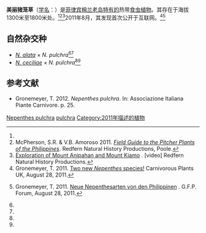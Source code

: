 {{noteTA
|G1=Carnivorous Plant
}}

{{Speciesbox
|image = Nepenthes pulchra aerial pitcher.jpg
|image_caption = 
|taxon=Nepenthes pulchra
|authority = [[托马斯·格罗内迈尔|Gronem.]], [[斯图尔特·麦克弗森|S.McPherson]], [[Fulgent_Coritico|Coritico]], [[Marius_Micheler|Micheler]], [[David_Marwinski|Marwinski]] & [[维克托·B·阿莫罗索|V.B.Amoroso]] (2011)<ref name=pulchra>Gronemeyer, T., S. McPherson, F. Coritico, M. Micheler, D. Marwinski & V. Amoroso 2011. ''Nepenthes pulchra'', a new pitcher plant species from Mount Kiamo, Mindanao. In: McPherson, S.R. ''[[新猪笼草：卷一|New Nepenthes: Volume One]]''. Redfern Natural History Productions, Poole. pp. 424–439.</ref>
}}

'''美丽猪笼草'''（[[学名|学名]]：''{{lang|la|Nepenthes pulchra}}''）是[[菲律宾|菲律宾]][[棉兰老岛|棉兰老岛]][[特有种|特有的]]热带[[食虫植物|食虫植物]]。其存在于海拔1300米至1800米处。<ref name=pulchra /><ref name=M&A2011>McPherson, S.R. & V.B. Amoroso 2011. ''[[菲律宾的猪笼草野外指南|Field Guide to the Pitcher Plants of the Philippines]]''. Redfern Natural History Productions, Poole.</ref><ref>[http://www.redfernnaturalhistory.com/dvds/name/exploration_of_mount_anipahan_and_mount_kiamo Exploration of Mount Anipahan and Mount Kiamo] {{webarchive|url=https://web.archive.org/web/20130921055222/http://www.redfernnaturalhistory.com/dvds/name/exploration_of_mount_anipahan_and_mount_kiamo |date=2013-09-21 }}. [video] Redfern Natural History Productions.</ref>2011年8月，其发现首次公开于互联网。<ref>Gronemeyer, T. 2011. [http://www.cpukforum.com/forum/index.php?showtopic=43367 Two new ''Nepenthes'' species!] {{Wayback|url=http://www.cpukforum.com/forum/index.php?showtopic=43367 |date=20160420041010 }} Carnivorous Plants UK, August 28, 2011. <!--http://www.webcitation.org/6K2snmnF6--></ref><ref>{{de icon}} Gronemeyer, T. 2011. [http://forum.carnivoren.org/index.php?/topic/31242-neue-nepenthesarten-von-den-philippinen/ Neue Nepenthesarten von den Philippinen] {{Wayback|url=http://forum.carnivoren.org/index.php?%2Ftopic%2F31242-neue-nepenthesarten-von-den-philippinen%2F |date=20131016064703 }}. G.F.P. Forum, August 28, 2011. <!--http://www.webcitation.org/6JlN5iWVv--></ref>

== 自然杂交种 ==
* ''[[翼状猪笼草|N. alata]]'' × ''N. pulchra''<ref name=pulchra /><ref name=M&A2011 />
* ''[[塞西尔猪笼草|N. ceciliae]]'' × ''N. pulchra''<ref name=pulchra /><ref name=M&A2011 />

== 参考文献 ==
{{reflist|2}}
{{refbegin}}
* Gronemeyer, T. 2012. ''Nepenthes pulchra''. In: {{PDFlink|[http://www.aipcnet.eu/Carnivorous_docs/New_species_2011.pdf ''AIPC Special Issue 4: News of 2011''.]}} Associazione Italiana Piante Carnivore. p. 25.
{{refend}}

{{Nepenthes}}
{{Taxonbar|from=Q11145183}}

[[Category:亚洲食虫植物|Nepenthes pulchra]]
[[Category:猪笼草属|pulchra]]
[[Category:2011年描述的植物|Category:2011年描述的植物]]